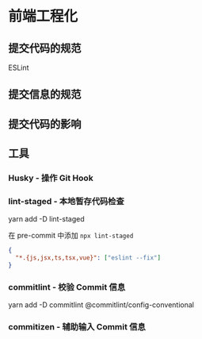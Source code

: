 # 前端工程化

## 提交代码的规范

ESLint

## 提交信息的规范

## 提交代码的影响

## 工具

### Husky - 操作 Git Hook

### lint-staged - 本地暂存代码检查

yarn add -D lint-staged

在 pre-commit 中添加 `npx lint-staged`

```json title=".lintstagedrc.json"
{
  "*.{js,jsx,ts,tsx,vue}": ["eslint --fix"]
}
```

### commitlint - 校验 Commit 信息

yarn add -D commitlint @commitlint/config-conventional

### commitizen - 辅助输入 Commit 信息
